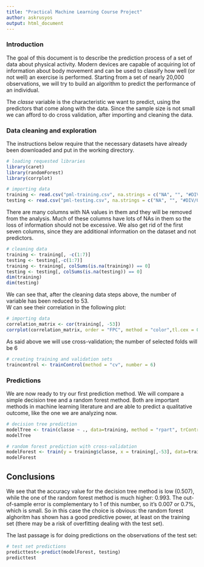 ```yaml
---
title: "Practical Machine Learning Course Project"
author: askrusyos
output: html_document
---
```


### Introduction
The goal of this document is to describe the prediction process of a set of data about physical activity. Modern devices are capable of acquiring lot of information about body movement and can be used to classify how well (or not well) an exercise is performed. Starting from a set of nearly 20,000 observations, we will try to build an algorithm to predict the performance of an individual.

The *classe* variable is the characteristic we want to predict, using the predictors that come along with the data. Since the sample size is not small we can afford to do cross validation, after importing and cleaning the data.
  
### Data cleaning and exploration

The instructions below require that the necessary datasets have already been downloaded and put in the working directory.

```r
# loading requested libraries
library(caret)
library(randomForest)
library(corrplot)
```


```r
# importing data
training <- read.csv("pml-training.csv", na.strings = c("NA", "", "#DIV/0!"))
testing <- read.csv("pml-testing.csv", na.strings = c("NA", "", "#DIV/0!"))
```

There are many columns with NA values in them and they will be removed from the analysis. Much of these columns have lots of NAs in them so the loss of information should not be excessive.
We also get rid of the first seven columns, since they are additional information on the dataset and not predictors.

```r
# cleaning data
training <- training[, -c(1:7)]
testing <- testing[,-c(1:7)]
training <- training[, colSums(is.na(training)) == 0]
testing <- testing[, colSums(is.na(testing)) == 0]
dim(training)
dim(testing)
```
We can see that, after the cleaning data steps above, the number of variable has been reduced to 53.  
W can see their correlation in the following plot:
```r
# importing data
correlation_matrix <- cor(training[, -53])
corrplot(correlation_matrix, order = "FPC", method = "color",tl.cex = 0.6, tl.col = rgb(0, 0, 0))
```



As said above we will use cross-validation; the number of selected folds will be 6

```r
# creating training and validation sets
traincontrol <- trainControl(method = "cv", number = 6)
```


### Predictions

We are now ready to try our first prediction method. We will compare a simple decision tree and a random forest method. Both are important methods in machine learning literature and are able to predict a qualitative outcome, like the one we are analyzing now.  

```r
# decision tree prediction
modelTree <- train(classe ~ ., data=training, method = "rpart", trControl = traincontrol)
modelTree
```


```r
# random forest prediction with cross-validation
modelForest <- train(y = training$classe, x = training[,-53], data=training, method = "rf", trControl = traincontrol, ntree= 500)
modelForest
```


## Conclusions

We see that the accuracy value for the decision tree method is low (0.507), while the one of the random forest method is much higher: 0.993. The out-of-sample error is complementary to 1 of this number, so it's 0.007 or 0.7%, which is small. So in this case the choice is obvious:  the random forest alghoritm has shown has a good predictive power, at least on the training set (there may be a risk of overfitting dealing with the test set).

The last passage is for doing predictions on the observations of the test set:
```r
# test set predictions
predicttest<-predict(modelForest, testing)
predicttest
```

